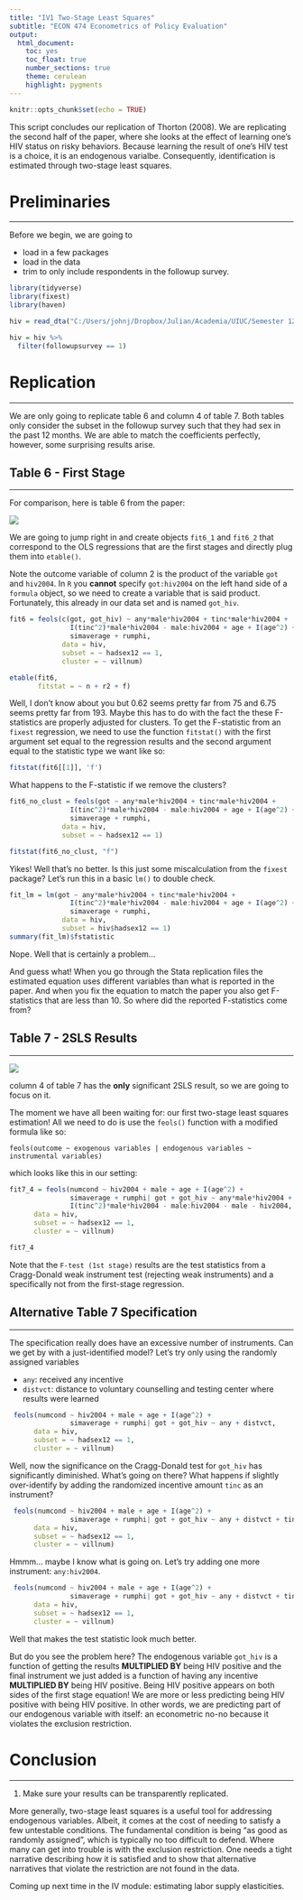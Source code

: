 ```yaml
---
title: "IV1 Two-Stage Least Squares"
subtitle: "ECON 474 Econometrics of Policy Evaluation"
output: 
  html_document:
    toc: yes
    toc_float: true
    number_sections: true
    theme: cerulean
    highlight: pygments
---
```


```r
knitr::opts_chunk$set(echo = TRUE)
```

This script concludes our replication of Thorton (2008).
We are replicating the second half of the paper, where she looks at the effect of learning one's HIV status on risky behaviors.
Because learning the result of one's HIV test is a choice, it is an endogenous varialbe.
Consequently, identification is estimated through two-stage least squares.


# Preliminaries
********************************************************************************

Before we begin, we are going to

- load in a few packages
- load in the data
- trim to only include respondents in the followup survey.

```r
library(tidyverse)
library(fixest)
library(haven)

hiv = read_dta("C:/Users/johnj/Dropbox/Julian/Academia/UIUC/Semester 12 Spring 2023/ECON474sp23/Data/IV1 Thornton 2008 nonparametricvct.dta")

hiv = hiv %>%
  filter(followupsurvey == 1)
```



# Replication 
********************************************************************************

We are only going to replicate table 6 and column 4 of table 7.
Both tables only consider the subset in the followup survey such that they had sex in the past 12 months.
We are able to match the coefficients perfectly, however, some surprising results arise.

## Table 6 - First Stage
**********************************************************************

For comparison, here is table 6 from the paper:

![](Thornton 2008 Table 6.png)

We are going to jump right in and create objects `fit6_1` and `fit6_2` that correspond to the OLS regressions that are the first stages and directly plug them into `etable()`.

Note the outcome variable of column 2 is the product of the variable `got` and `hiv2004`. 
In `R` you **cannot** specify `got:hiv2004` on the left hand side of a `formula` object, so we need to create a variable that is said product.
Fortunately, this already in our data set and is named `got_hiv`.

```r
fit6 = feols(c(got, got_hiv) ~ any*male*hiv2004 + tinc*male*hiv2004 +
               I(tinc^2)*male*hiv2004 - male:hiv2004 + age + I(age^2) +
               simaverage + rumphi,
             data = hiv,
             subset = ~ hadsex12 == 1,
             cluster = ~ villnum)

etable(fit6,
       fitstat = ~ n + r2 + f)
```
Well, I don't know about you but 0.62 seems pretty far from 75 and 6.75 seems pretty far from 193.
Maybe this has to do with the fact the these F-statistics are properly adjusted for clusters.
To get the F-statistic from an `fixest` regression, we need to use the function `fitstat()` with the first argument set equal to the regression results and the second argument equal to the statistic type we want like so:

```r
fitstat(fit6[[1]], 'f')
```

What happens to the F-statistic if we remove the clusters?

```r
fit6_no_clust = feols(got ~ any*male*hiv2004 + tinc*male*hiv2004 +
               I(tinc^2)*male*hiv2004 - male:hiv2004 + age + I(age^2) +
               simaverage + rumphi,
             data = hiv,
             subset = ~ hadsex12 == 1)

fitstat(fit6_no_clust, "f")
```
Yikes! 
Well that's no better. 
Is this just some miscalculation from the `fixest` package?
Let's run this in a basic `lm()` to double check.


```r
fit_lm = lm(got ~ any*male*hiv2004 + tinc*male*hiv2004 +
               I(tinc^2)*male*hiv2004 - male:hiv2004 + age + I(age^2) +
               simaverage + rumphi,
             data = hiv,
             subset = hiv$hadsex12 == 1)
summary(fit_lm)$fstatistic
```

Nope.
Well that is certainly a problem...

And guess what! When you go through the Stata replication files the estimated equation uses different variables than what is reported in the paper. 
And when you fix the equation to match the paper you also get F-statistics that are less than 10.
So where did the reported F-statistics come from?

## Table 7 - 2SLS Results
**********************************************************************

![](Thornton 2008 Table 7.png)


column 4 of table 7 has the **only** significant 2SLS result, so we are going to focus on it.

The moment we have all been waiting for: our first two-stage least squares estimation!
All we need to do is use the `feols()` function with a modified formula like so:

`feols(outcome ~ exogenous variables | endogenous variables ~ instrumental variables)`

which looks like this in our setting:

```r
fit7_4 = feols(numcond ~ hiv2004 + male + age + I(age^2) +
               simaverage + rumphi| got + got_hiv ~ any*male*hiv2004 + tinc*male*hiv2004 +
               I(tinc^2)*male*hiv2004 - male:hiv2004 - male - hiv2004,
      data = hiv,
      subset = ~ hadsex12 == 1,
      cluster = ~ villnum)

fit7_4
```
Note that the `F-test (1st stage)` results are the test statistics from a Cragg-Donald weak instrument test (rejecting weak instruments) and a specifically not from the first-stage regression.



## Alternative Table 7 Specification
**********************************************************************

The specification really does have an excessive number of instruments.
Can we get by with a just-identified model?
Let's try only using the randomly assigned variables

- `any`: received any incentive
- `distvct`: distance to voluntary counselling and testing center where results were learned

```r
 feols(numcond ~ hiv2004 + male + age + I(age^2) +
               simaverage + rumphi| got + got_hiv ~ any + distvct,
      data = hiv,
      subset = ~ hadsex12 == 1,
      cluster = ~ villnum)
```
Well, now the significance on the Cragg-Donald test for `got_hiv` has significantly diminished.
What's going on there?
What happens if slightly over-identify by adding the randomized incentive amount `tinc` as an instrument?


```r

 feols(numcond ~ hiv2004 + male + age + I(age^2) +
               simaverage + rumphi| got + got_hiv ~ any + distvct + tinc,
      data = hiv,
      subset = ~ hadsex12 == 1,
      cluster = ~ villnum)
```

Hmmm... maybe I know what is going on.
Let's try adding one more instrument: `any:hiv2004`.



```r


 feols(numcond ~ hiv2004 + male + age + I(age^2) +
               simaverage + rumphi| got + got_hiv ~ any + distvct + tinc + any:hiv2004,
      data = hiv,
      subset = ~ hadsex12 == 1,
      cluster = ~ villnum)
```

Well that makes the test statistic look much better.

But do you see the problem here?
The endogenous variable `got_hiv` is a function of getting the results **MULTIPLIED BY** being HIV positive and the final instrument we just added is a function of having any incentive **MULTIPLIED BY** being HIV positive.
Being HIV positive appears on both sides of the first stage equation!
We are more or less predicting being HIV positive with being HIV positive.
In other words, we are predicting part of our endogenous variable with itself: an econometric no-no because it violates the exclusion restriction.

# Conclusion
********************************************************************************

1. Make sure your results can be transparently replicated. 

More generally, two-stage least squares is a useful tool for addressing endogenous variables.
Albeit, it comes at the cost of needing to satisfy a few untestable conditions.
The fundamental condition is being "as good as randomly assigned", which is typically no too difficult to defend.
Where many can get into trouble is with the exclusion restriction.
One needs a tight narrative describing how it is satisfied and to show that alternative narratives that violate the restriction are not found in the data.

Coming up next time in the IV module: estimating labor supply elasticities.
